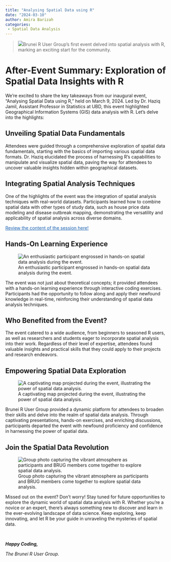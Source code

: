 ```yaml
---
title: "Analysing Spatial Data using R"
date: "2024-03-10"
author: Amira Barizah
categories: 
 - Spatial Data Analysis
---
```


> ![](images/PHOTO-2024-03-09-18-40-10.jpg)Brunei R User Group's first event delved into spatial analysis with R, marking an exciting start for the community.

# After-Event Summary: Exploration of Spatial Data Insights with R

We're excited to share the key takeaways from our inaugural event, "Analysing Spatial Data using R," held on March 9, 2024. Led by Dr. Haziq Jamil, Assistant Professor in Statistics at UBD, this event highlighted Geographical Information Systems (GIS) data analysis with R. Let's delve into the highlights:

## Unveiling Spatial Data Fundamentals

Attendees were guided through a comprehensive exploration of spatial data fundamentals, starting with the basics of importing various spatial data formats. Dr. Haziq elucidated the process of harnessing R's capabilities to manipulate and visualize spatial data, paving the way for attendees to uncover valuable insights hidden within geographical datasets.

## Integrating Spatial Analysis Techniques

One of the highlights of the event was the integration of spatial analysis techniques with real-world datasets. Participants learned how to combine spatial data with other types of study data, such as house price data modeling and disease outbreak mapping, demonstrating the versatility and applicability of spatial analysis across diverse domains.

[Review the content of the session here!](https://bruneir.github.io/brm-spatial/){style="color:#1a61b1"}

## Hands-On Learning Experience

![An enthusiastic participant engrossed in hands-on spatial data analysis during the event.](images/PHOTO-2024-03-09-18-40-14-01.jpg)

The event was not just about theoretical concepts; it provided attendees with a hands-on learning experience through interactive coding exercises. Participants had the opportunity to follow along and apply their newfound knowledge in real-time, reinforcing their understanding of spatial data analysis techniques.

## Who Benefited from the Event?

The event catered to a wide audience, from beginners to seasoned R users, as well as researchers and students eager to incorporate spatial analysis into their work. Regardless of their level of expertise, attendees found valuable insights and practical skills that they could apply to their projects and research endeavors.

## Empowering Spatial Data Exploration

![A captivating map projected during the event, illustrating the power of spatial data analysis.](images/PHOTO-2024-03-09-18-40-11%203-01.jpg)

Brunei R User Group provided a dynamic platform for attendees to broaden their skills and delve into the realm of spatial data analysis. Through captivating presentations, hands-on exercises, and enriching discussions, participants departed the event with newfound proficiency and confidence in harnessing the power of spatial data.

## Join the Spatial Data Revolution

![Group photo capturing the vibrant atmosphere as participants and BRUG members come together to explore spatial data analysis.](images/PHOTO-2024-03-09-18-40-12%203-01.jpg)

Missed out on the event? Don't worry! Stay tuned for future opportunities to explore the dynamic world of spatial data analysis with R. Whether you're a novice or an expert, there's always something new to discover and learn in the ever-evolving landscape of data science. Keep exploring, keep innovating, and let R be your guide in unraveling the mysteries of spatial data.

<br>

***Happy Coding,***

*The Brunei R User Group.*

